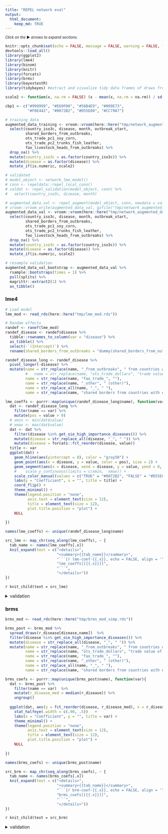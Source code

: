 ```yaml
---
title: "REPEL network eval"
output: 
  html_document:
    keep_md: TRUE
---
```


<small>_Click on the_ ▶ _︎arrows to expand sections._</small>


```r

knitr::opts_chunk$set(echo = FALSE, message = FALSE, warning = FALSE, fig.width = 7, fig.height = 5)
devtools::load_all()
library(ggplot2)
library(lme4)
library(binom)
library(knitr)
library(forcats)
library(brms)
library(bayestestR)
library(tidybayes) #extract and visualize tidy data frames of draws from posterior distributions of model variables, fits, and predictions from brms::brm

scale2 <- function(x, na.rm = FALSE) (x - mean(x, na.rm = na.rm)) / sd(x, na.rm)

cbp1 <- c("#999999", "#E69F00", "#56B4E9", "#009E73",
          "#F0E442", "#0072B2", "#D55E00", "#CC79A7")

# training data
augmented_data_training <- vroom::vroom(here::here("tmp/network_augmented_data.csv.gz"))  %>%
  select(country_iso3c, disease, month, outbreak_start,
         shared_borders_from_outbreaks,
         ots_trade_pc1_soy_corn,
         ots_trade_pc2_trunks_fish_leather,
         fao_livestock_heads_from_outbreaks) %>%
  drop_na() %>%
  mutate(country_iso3c = as.factor(country_iso3c)) %>%
  mutate(disease = as.factor(disease)) %>%
  mutate_if(is.numeric, scale2)

# validated
# model_object <- network_lme_model()
# conn <- repeldata::repel_local_conn()
# valdat <- repel_validation(model_object, conn) %>%
#   select(country_iso3c, disease, month)

# augmented_data_val <- repel_augment(model_object, conn, newdata = valdat) 
# vroom::vroom_write(augmented_data_val, gzfile("tmp/network_augmented_data_val.csv.gz"))
augmented_data_val <- vroom::vroom(here::here("tmp/network_augmented_data_val.csv.gz"))  %>%
  select(country_iso3c, disease, month, outbreak_start,
         shared_borders_from_outbreaks,
         ots_trade_pc1_soy_corn,
         ots_trade_pc2_trunks_fish_leather,
         fao_livestock_heads_from_outbreaks) %>%
  drop_na() %>%
  mutate(country_iso3c = as.factor(country_iso3c)) %>%
  mutate(disease = as.factor(disease)) %>%
  mutate_if(is.numeric, scale2)

# resample validation
augmented_data_val_bootstrap <- augmented_data_val %>%
  rsample::bootstraps(times = 1) %>%
  pull(splits) %>%
  magrittr::extract2(1) %>%
  as_tibble()
```

### lme4
```r
# Load model
lme_mod <- read_rds(here::here("tmp/lme_mod.rds"))
```

```r
# Random effects
randef <- ranef(lme_mod)
randef_disease <- randef$disease %>%
  tibble::rownames_to_column(var = "disease") %>%
  as_tibble() %>% 
  select(-`(Intercept)`) %>% 
  rename(shared_borders_from_outbreaks = "dummy(shared_borders_from_outbreaks, \"TRUE\")")

randef_disease_long <- randef_disease %>%
  pivot_longer(-disease) %>% 
  mutate(name = str_replace(name, "_from_outbreaks", " from countries with existing outbreak"),
         #   name = str_replace(name, "ots_trade_dollars", "trade value of animal products"),
         name = str_replace(name, "fao_trade_", ""),
         name = str_replace(name, "_other", " (other)"),
         name = str_replace_all(name, "_", " "),
         name = str_replace(name, "shared borders from countries with existing outbreak", "shared borders with country with existing outbreak"))

lme_coeffs <- purrr::map(unique(randef_disease_long$name), function(var){
  dat <- randef_disease_long %>%
    filter(name == var) %>%
    mutate(pos = value > 0)
  # xmin <- min(dat$value)
  # xmax <- max(dat$value)
  dat <- dat %>% 
    filter(disease %in% get_oie_high_importance_diseases()) %>% 
    mutate(disease = str_replace_all(disease, "_", " ")) %>% 
    mutate(disease = forcats::fct_reorder(disease, value))
  title <- var
  ggplot(dat) +
    geom_hline(aes(yintercept = 0), color = "gray50") +
    geom_point(aes(x = disease, y = value, color = pos), size = 2) +
    geom_segment(aes(x = disease, xend = disease, y = value, yend = 0, color = pos)) +
    #    scale_y_continuous(limits = c(xmin,  xmax)) +
    scale_color_manual(values = c("TRUE" = "#0072B2", "FALSE" = "#D55E00")) +
    labs(y = "Coefficient", x = "", title = title) +
    coord_flip() +
    theme_minimal() +
    theme(legend.position = "none", 
          axis.text = element_text(size = 12), 
          title = element_text(size = 12),
          plot.title.position = "plot") +
    NULL
  
})

names(lme_coeffs) <- unique(randef_disease_long$name)

```


```r
src_lme <- map_chr(seq_along(lme_coeffs), ~ {
  tab_name <- names(lme_coeffs[.x])
  knit_expand(text = c("<details>",
                       "<summary>{{tab_name}}</summary>",
                       "```{r lme-coef-{{.x}}, echo = FALSE, align = 'left'}", 
                       "lme_coeffs[[{{.x}}]]",
                       "```",
                       "</details>"))
})

```

`r knit_child(text = src_lme)`

<details>
<summary>validation</summary>
```r
lme_predict <- augmented_data_val_bootstrap %>%
  mutate(outbreak_start_predicted = predict(lme_mod, ., type = "response"))

# simple prediction versus actual
# lme_predict %>% 
#   mutate(outbreak_start_actual = as.numeric(outbreak_start)) %>% 
#   ggplot(aes(x = outbreak_start_predicted, outbreak_start_actual)) +
#   geom_point()

# get predicted outbreak start probability by condition - break into groups by forecasted probability
lme_predict_compressed <- lme_predict %>%
  select(country_iso3c, disease, shared_borders_from_outbreaks, ots_trade_pc1_soy_corn,
         ots_trade_pc2_trunks_fish_leather, starts_with("fao"), outbreak_start_predicted) %>%
  distinct() %>% 
  rename(outbreak_start_predict_prob = outbreak_start_predicted) %>% 
  mutate(outbreak_start_predict_prob_grp = cut_number(outbreak_start_predict_prob, n = 30)) %>% 
  group_by(outbreak_start_predict_prob_grp) %>% 
  mutate(outbreak_start_predict_prob_grp_median = median(outbreak_start_predict_prob)) %>% 
  ungroup()

# confirm we get the same prediction when conditions are the same
lme_predict_compressed %>% 
  group_by_at(vars(-outbreak_start_predict_prob)) %>%
  count() %>% 
  ungroup()  %>% 
  nrow() %>% 
  assertthat::are_equal(. , nrow(lme_predict_compressed))

# to get actual probability, bring in data from full dataset that applies to the given conditions
lme_binoms <- augmented_data_training %>%
  bind_rows(augmented_data_val) %>% 
  right_join(lme_predict_compressed) %>% 
  group_by(outbreak_start_predict_prob_grp) %>% 
  group_split() %>%
  purrr::map_dfr(., function(tw){
    binom <-  binom.confint(x = sum(tw$outbreak_start), n=nrow(tw), methods = "wilson")
    tw %>%
      distinct(outbreak_start_predict_prob_grp, outbreak_start_predict_prob_grp_median) %>%
      mutate(outbreak_start_actual_prob = binom$mean, outbreak_start_actual_low = binom$lower, outbreak_start_actual_upper = binom$upper)})

options(scipen = 999)
ggplot(lme_binoms, aes(x = outbreak_start_predict_prob_grp_median, y  = outbreak_start_actual_prob)) +
  geom_abline(color = "gray50") +
  geom_errorbar(aes(ymin = outbreak_start_actual_low, ymax = outbreak_start_actual_upper)) +
  geom_point(pch = 21,fill = "white") +
  scale_x_continuous(limits = c(0, max(lme_binoms$outbreak_start_actual_upper))) +
  scale_y_continuous(limits = c(0, max(lme_binoms$outbreak_start_actual_upper))) +
  labs(x = "Forecasted probability", y = "Actual probabilty", 
       caption = paste("Forecasted probilities are binned into", n_distinct(lme_binoms$outbreak_start_predict_prob_grp_median), "groups by distribution density.\nActual probabilities are  binomial probabilities and confidence intervals for actual outbreaks occurring within the forecasted interval")) +
  theme_minimal() +
  theme(legend.position = "none", 
        axis.text = element_text(size = 12), 
        title = element_text(size = 12),
        plot.title.position = "plot",
        plot.caption = element_text(hjust = 0)) +
  NULL

```
</details>

### brms
```r
brms_mod <- read_rds(here::here("tmp/brms_mod_simp.rds"))

brms_post <- brms_mod %>%
  spread_draws(r_disease[disease,name])  %>% 
  filter(disease %in% get_oie_high_importance_diseases()) %>% 
  mutate(disease = str_replace_all(disease, "_", " ")) %>% 
  mutate(name = str_replace(name, "_from_outbreaks", " from countries with existing outbreak"),
         name = str_replace(name, "ots_trade_dollars", "trade value of animal products"),
         name = str_replace(name, "fao_trade_", ""),
         name = str_replace(name, "_other", " (other)"),
         name = str_replace_all(name, "_", " "),
         name = str_replace(name, "shared borders from countries with existing outbreak", "shared borders with country with existing outbreak")) 

```


```r

brms_coefs <- purrr::map(unique(brms_post$name), function(var){
  dat <- brms_post %>%
    filter(name == var)  %>% 
    mutate(r_disease_med = median(r_disease)) %>% 
    ungroup()
  
  ggplot(dat, aes(y = fct_reorder(disease, r_disease_med), x = r_disease)) +
    stat_halfeye(.width = c(.90, .5))   +
    labs(x = "Coefficient", y = "", title = var) +
    theme_minimal() +
    theme(legend.position = "none", 
          axis.text = element_text(size = 12), 
          title = element_text(size = 12),
          plot.title.position = "plot") +
    NULL
  
})

names(brms_coefs) <- unique(brms_post$name)

```

```r
src_brm <- map_chr(seq_along(brms_coefs), ~ {
  tab_name <- names(brms_coefs[.x])
  knit_expand(text = c("<details>",
                       "<summary>{{tab_name}}</summary>",
                       "```{r brm-coef-{{.x}}, echo = FALSE, align = 'left'}", 
                       "brms_coefs[[{{.x}}]]",
                       "```",
                       "</details>"))
})

```
`r knit_child(text = src_brm)`


<details>
<summary>validation</summary>
```r

# tic()
# brms_predict <- split(augmented_data_val_bootstrap, (as.numeric(rownames(augmented_data_val_bootstrap))-1) %/% 5000) %>%   purrr::map_dfr(function(x){
#     fitted_draws(model = brms_mod, newdata = x, n = 100) %>%
#     summarize(estimate = mean(.value)) %>%
#     ungroup()
# })
# vroom::vroom_write(brms_predict, here::here("tmp/network_validation_brms_predict.csv.gz"))
# toc()


# predictions have randomness, multiple predicitons per condition, in separate groups. 
# get actual by condition, assign to multiple groups?
# or just get actual from validation set?
# going with latter option for now (ie not including training data in actual prob)

brms_predict <- vroom::vroom(here::here("tmp/network_validation_brms_predict.csv.gz"))  %>% 
  rename(outbreak_start_predict_prob = estimate) %>% 
  mutate(outbreak_start_predict_prob_grp = cut_number(outbreak_start_predict_prob, n = 30)) %>% 
  group_by(outbreak_start_predict_prob_grp) %>% 
  mutate(outbreak_start_predict_prob_grp_median = median(outbreak_start_predict_prob)) %>% 
  ungroup()


brms_binoms <- brms_predict %>%
  group_by(outbreak_start_predict_prob_grp) %>%
  group_split() %>%
  purrr::map_dfr(., function(tw){
    binom <-  binom.confint(x = sum(tw$outbreak_start), n=nrow(tw), methods = "wilson")
    tw %>%
      distinct(outbreak_start_predict_prob_grp, outbreak_start_predict_prob_grp_median) %>%
      mutate(outbreak_start_actual_prob = binom$mean, outbreak_start_actual_low = binom$lower, outbreak_start_actual_upper = binom$upper)})

options(scipen = 999)
ggplot(brms_binoms, aes(x = outbreak_start_predict_prob_grp_median, y  = outbreak_start_actual_prob)) +
  geom_abline(color = "gray50") +
  geom_errorbar(aes(ymin = outbreak_start_actual_low, ymax = outbreak_start_actual_upper), width = 0) +
  geom_point(pch = 21,fill = "white") +
  scale_x_continuous(limits = c(0, max(brms_binoms$outbreak_start_actual_upper))) +
  scale_y_continuous(limits = c(0, max(brms_binoms$outbreak_start_actual_upper))) +
  labs(x = "Forecasted probability", y = "Actual probabilty",
       caption = paste("Forecasted probilities are binned into", n_distinct(brms_binoms$outbreak_start_predict_prob_grp_median), "groups by distribution density.\nActual probabilities are  binomial probabilities and confidence intervals for actual outbreaks occurring within the forecasted interval")) +
  theme_minimal() +
  theme(legend.position = "none",
        axis.text = element_text(size = 12),
        title = element_text(size = 12),
        plot.title.position = "plot",
        plot.caption = element_text(hjust = 0)) +
  NULL


```
</details>
